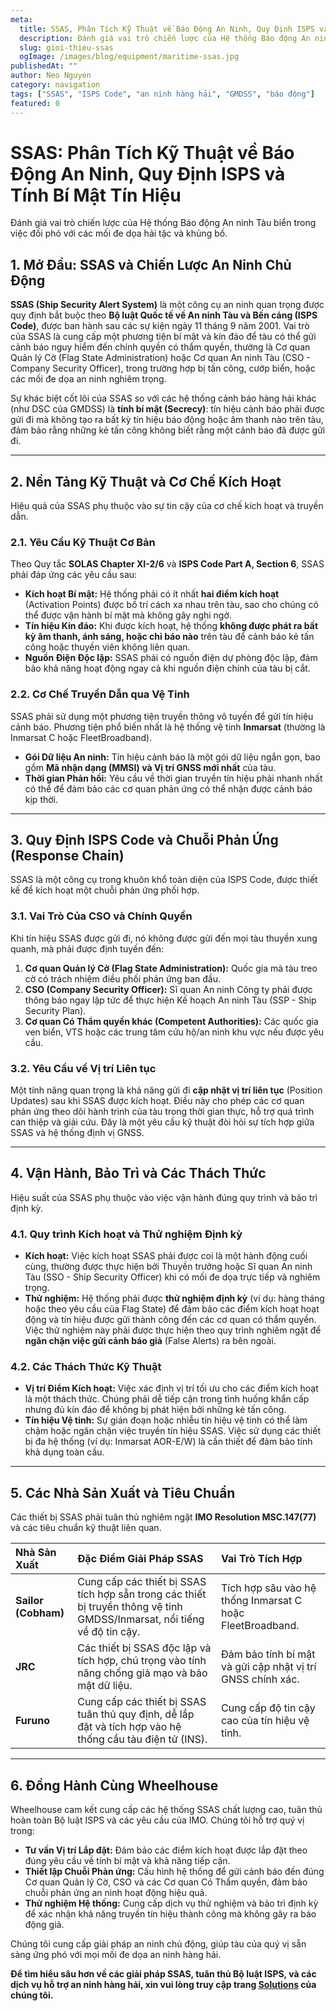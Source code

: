 ```yaml
---
meta:
  title: SSAS, Phân Tích Kỹ Thuật về Báo Động An Ninh, Quy Định ISPS và Tính Bí Mật Tín Hiệu
  description: Đánh giá vai trò chiến lược của Hệ thống Báo động An ninh Tàu biển trong việc đối phó với các mối đe dọa hải tặc và khủng bố.
  slug: gioi-thieu-ssas
  ogImage: /images/blog/equipment/maritime-ssas.jpg
publishedAt: ""
author: Neo Nguyen
category: navigation
tags: ["SSAS", "ISPS Code", "an ninh hàng hải", "GMDSS", "báo động"]
featured: 0
---
```


# SSAS: Phân Tích Kỹ Thuật về Báo Động An Ninh, Quy Định ISPS và Tính Bí Mật Tín Hiệu

<span className="text-xl text-gray-500 italic mb-8">
  Đánh giá vai trò chiến lược của Hệ thống Báo động An ninh Tàu biển trong việc
  đối phó với các mối đe dọa hải tặc và khủng bố.
</span>

## 1. Mở Đầu: SSAS và Chiến Lược An Ninh Chủ Động

**SSAS (Ship Security Alert System)** là một công cụ an ninh quan trọng được quy định bắt buộc theo **Bộ luật Quốc tế về An ninh Tàu và Bến cảng (ISPS Code)**, được ban hành sau các sự kiện ngày 11 tháng 9 năm 2001. Vai trò của SSAS là cung cấp một phương tiện bí mật và kín đáo để tàu có thể gửi cảnh báo nguy hiểm đến chính quyền có thẩm quyền, thường là Cơ quan Quản lý Cờ (Flag State Administration) hoặc Cơ quan An ninh Tàu (CSO - Company Security Officer), trong trường hợp bị tấn công, cướp biển, hoặc các mối đe dọa an ninh nghiêm trọng.

Sự khác biệt cốt lõi của SSAS so với các hệ thống cảnh báo hàng hải khác (như DSC của GMDSS) là **tính bí mật (Secrecy)**: tín hiệu cảnh báo phải được gửi đi mà không tạo ra bất kỳ tín hiệu báo động hoặc âm thanh nào trên tàu, đảm bảo rằng những kẻ tấn công không biết rằng một cảnh báo đã được gửi đi.

---

## 2. Nền Tảng Kỹ Thuật và Cơ Chế Kích Hoạt

Hiệu quả của SSAS phụ thuộc vào sự tin cậy của cơ chế kích hoạt và truyền dẫn.

### 2.1. Yêu Cầu Kỹ Thuật Cơ Bản

Theo Quy tắc **SOLAS Chapter XI-2/6** và **ISPS Code Part A, Section 6**, SSAS phải đáp ứng các yêu cầu sau:

- **Kích hoạt Bí mật:** Hệ thống phải có ít nhất **hai điểm kích hoạt** (Activation Points) được bố trí cách xa nhau trên tàu, sao cho chúng có thể được vận hành bí mật mà không gây nghi ngờ.
- **Tín hiệu Kín đáo:** Khi được kích hoạt, hệ thống **không được phát ra bất kỳ âm thanh, ánh sáng, hoặc chỉ báo nào** trên tàu để cảnh báo kẻ tấn công hoặc thuyền viên không liên quan.
- **Nguồn Điện Độc lập:** SSAS phải có nguồn điện dự phòng độc lập, đảm bảo khả năng hoạt động ngay cả khi nguồn điện chính của tàu bị cắt.

### 2.2. Cơ Chế Truyền Dẫn qua Vệ Tinh

SSAS phải sử dụng một phương tiện truyền thông vô tuyến để gửi tín hiệu cảnh báo. Phương tiện phổ biến nhất là hệ thống vệ tinh **Inmarsat** (thường là Inmarsat C hoặc FleetBroadband).

- **Gói Dữ liệu An ninh:** Tín hiệu cảnh báo là một gói dữ liệu ngắn gọn, bao gồm **Mã nhận dạng (MMSI) và Vị trí GNSS mới nhất** của tàu.
- **Thời gian Phản hồi:** Yêu cầu về thời gian truyền tín hiệu phải nhanh nhất có thể để đảm bảo các cơ quan phản ứng có thể nhận được cảnh báo kịp thời.

---

## 3. Quy Định ISPS Code và Chuỗi Phản Ứng (Response Chain)

SSAS là một công cụ trong khuôn khổ toàn diện của ISPS Code, được thiết kế để kích hoạt một chuỗi phản ứng phối hợp.

### 3.1. Vai Trò Của CSO và Chính Quyền

Khi tín hiệu SSAS được gửi đi, nó không được gửi đến mọi tàu thuyền xung quanh, mà phải được định tuyến đến:

1.  **Cơ quan Quản lý Cờ (Flag State Administration):** Quốc gia mà tàu treo cờ có trách nhiệm điều phối phản ứng ban đầu.
2.  **CSO (Company Security Officer):** Sĩ quan An ninh Công ty phải được thông báo ngay lập tức để thực hiện Kế hoạch An ninh Tàu (SSP - Ship Security Plan).
3.  **Cơ quan Có Thẩm quyền khác (Competent Authorities):** Các quốc gia ven biển, VTS hoặc các trung tâm cứu hộ/an ninh khu vực nếu được yêu cầu.

### 3.2. Yêu Cầu về Vị trí Liên tục

Một tính năng quan trọng là khả năng gửi đi **cập nhật vị trí liên tục** (Position Updates) sau khi SSAS được kích hoạt. Điều này cho phép các cơ quan phản ứng theo dõi hành trình của tàu trong thời gian thực, hỗ trợ quá trình can thiệp và giải cứu. Đây là một yêu cầu kỹ thuật đòi hỏi sự tích hợp giữa SSAS và hệ thống định vị GNSS.

---

## 4. Vận Hành, Bảo Trì và Các Thách Thức

Hiệu suất của SSAS phụ thuộc vào việc vận hành đúng quy trình và bảo trì định kỳ.

### 4.1. Quy trình Kích hoạt và Thử nghiệm Định kỳ

- **Kích hoạt:** Việc kích hoạt SSAS phải được coi là một hành động cuối cùng, thường được thực hiện bởi Thuyền trưởng hoặc Sĩ quan An ninh Tàu (SSO - Ship Security Officer) khi có mối đe dọa trực tiếp và nghiêm trọng.
- **Thử nghiệm:** Hệ thống phải được **thử nghiệm định kỳ** (ví dụ: hàng tháng hoặc theo yêu cầu của Flag State) để đảm bảo các điểm kích hoạt hoạt động và tín hiệu được gửi thành công đến các cơ quan có thẩm quyền. Việc thử nghiệm này phải được thực hiện theo quy trình nghiêm ngặt để **ngăn chặn việc gửi cảnh báo giả** (False Alerts) ra bên ngoài.

### 4.2. Các Thách Thức Kỹ Thuật

- **Vị trí Điểm Kích hoạt:** Việc xác định vị trí tối ưu cho các điểm kích hoạt là một thách thức. Chúng phải dễ tiếp cận trong tình huống khẩn cấp nhưng đủ kín đáo để không bị phát hiện bởi những kẻ tấn công.
- **Tín hiệu Vệ tinh:** Sự gián đoạn hoặc nhiễu tín hiệu vệ tinh có thể làm chậm hoặc ngăn chặn việc truyền tín hiệu SSAS. Việc sử dụng các thiết bị đa hệ thống (ví dụ: Inmarsat AOR-E/W) là cần thiết để đảm bảo tính khả dụng toàn cầu.

---

## 5. Các Nhà Sản Xuất và Tiêu Chuẩn

Các thiết bị SSAS phải tuân thủ nghiêm ngặt **IMO Resolution MSC.147(77)** và các tiêu chuẩn kỹ thuật liên quan.

| Nhà Sản Xuất        | Đặc Điểm Giải Pháp SSAS                                                                                                  | Vai Trò Tích Hợp                                           |
| :------------------ | :----------------------------------------------------------------------------------------------------------------------- | :--------------------------------------------------------- |
| **Sailor (Cobham)** | Cung cấp các thiết bị SSAS tích hợp sẵn trong các thiết bị truyền thông vệ tinh GMDSS/Inmarsat, nổi tiếng về độ tin cậy. | Tích hợp sâu vào hệ thống Inmarsat C hoặc FleetBroadband.  |
| **JRC**             | Các thiết bị SSAS độc lập và tích hợp, chú trọng vào tính năng chống giả mạo và bảo mật dữ liệu.                         | Đảm bảo tính bí mật và gửi cập nhật vị trí GNSS chính xác. |
| **Furuno**          | Cung cấp các thiết bị SSAS tuân thủ quy định, dễ lắp đặt và tích hợp vào hệ thống cầu tàu điện tử (INS).                 | Cung cấp độ tin cậy cao của tín hiệu vệ tinh.              |

---

## 6. Đồng Hành Cùng Wheelhouse

Wheelhouse cam kết cung cấp các hệ thống SSAS chất lượng cao, tuân thủ hoàn toàn Bộ luật ISPS và các yêu cầu của IMO. Chúng tôi hỗ trợ quý vị trong:

- **Tư vấn Vị trí Lắp đặt:** Đảm bảo các điểm kích hoạt được lắp đặt theo đúng yêu cầu về tính bí mật và khả năng tiếp cận.
- **Thiết lập Chuỗi Phản ứng:** Cấu hình hệ thống để gửi cảnh báo đến đúng Cơ quan Quản lý Cờ, CSO và các Cơ quan Có Thẩm quyền, đảm bảo chuỗi phản ứng an ninh hoạt động hiệu quả.
- **Thử nghiệm Hệ thống:** Cung cấp dịch vụ thử nghiệm và bảo trì định kỳ để xác nhận khả năng truyền tín hiệu thành công mà không gây ra báo động giả.

Chúng tôi cung cấp giải pháp an ninh chủ động, giúp tàu của quý vị sẵn sàng ứng phó với mọi mối đe dọa an ninh hàng hải.

**Để tìm hiểu sâu hơn về các giải pháp SSAS, tuân thủ Bộ luật ISPS, và các dịch vụ hỗ trợ an ninh hàng hải, xin vui lòng truy cập trang [Solutions](/solutions) của chúng tôi.**
